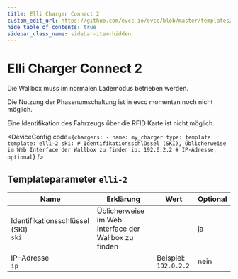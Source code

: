 ```yaml
---
title: Elli Charger Connect 2
custom_edit_url: https://github.com/evcc-io/evcc/blob/master/templates/definition/charger/elli-2.yaml
hide_table_of_contents: true
sidebar_class_name: sidebar-item-hidden
---
```



# Elli Charger Connect 2

<div className="device-detail-container">
  <div className="device-detail-content">
    <DeviceFeatures features="iso151182,mA,eebus" />

Die Wallbox muss im normalen Lademodus betrieben werden.

Die Nutzung der Phasenumschaltung ist in evcc momentan noch nicht möglich.

Eine Identifikation des Fahrzeugs über die RFID Karte ist nicht möglich.


<DeviceConfig code={`chargers:
    - name: my_charger
      type: template
      template: elli-2
      ski: # Identifikationsschlüssel (SKI), Üblicherweise im Web Interface der Wallbox zu finden
      ip: 192.0.2.2 # IP-Adresse, optional`}  />
  </div>
  <div className="device-detail-icon">
    <evcc-icon
      type="charger"
      name="elli-charger-connect-2"
      size="400px"
      alt="Elli Charger Connect 2"
      className="device-detail-icon-img"
    ></evcc-icon>
  </div>
</div>

## Templateparameter `elli-2`

| Name | Erklärung | Wert | Optional |
|-----------|-----------|------|----------|
| Identifikationsschlüssel (SKI)<br/>`ski` | Üblicherweise im Web Interface der Wallbox zu finden |  | ja |
| IP-Adresse<br/>`ip` |  | Beispiel: `192.0.2.2` | nein |

